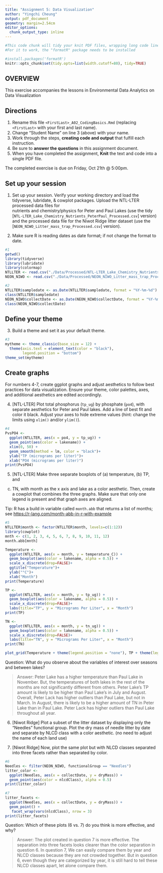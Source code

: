 ```yaml
---
title: "Assignment 5: Data Visualization"
author: "Yingchi Cheung"
output: pdf_document
geometry: margin=2.54cm
editor_options: 
  chunk_output_type: inline
---
```


```r
#This code chunk will tidy your knit PDF files, wrapping long code lines
#For it to work, the "formatR" package needs to be installed

#install.packages('formatR')
knitr::opts_chunk$set(tidy.opts=list(width.cutoff=80), tidy=TRUE)
```

## OVERVIEW

This exercise accompanies the lessons in Environmental Data Analytics on Data Visualization 

## Directions
1. Rename this file `<FirstLast>_A02_CodingBasics.Rmd` (replacing `<FirstLast>` with your first and last name).
2. Change "Student Name" on line 3 (above) with your name.
3. Work through the steps, **creating code and output** that fulfill each instruction.
4. Be sure to **answer the questions** in this assignment document.
5. When you have completed the assignment, **Knit** the text and code into a single PDF file.

The completed exercise is due on Friday, Oct 21th @ 5:00pm.



## Set up your session 
1. Set up your session. Verify your working directory and load the tidyverse, 
lubridate, & cowplot packages. Upload the NTL-LTER processed data files for  
nutrients and chemistry/physics for Peter and Paul Lakes (use the tidy 
[`NTL-LTER_Lake_Chemistry_Nutrients_PeterPaul_Processed.csv`] version) and 
the processed data file for the Niwot Ridge litter dataset (use the
[`NEON_NIWO_Litter_mass_trap_Processed.csv`] version). 

2. Make sure R is reading dates as date format; if not change the format to date.

```r
#1 
getwd()
library(tidyverse)
library(lubridate)
library(colormap)
NTLLTER <- read.csv("./Data/Processed/NTL-LTER_Lake_Chemistry_Nutrients_PeterPaul_Processed.csv", stringsAsFactors = TRUE)
NEON_NIWO <- read.csv("./Data/Processed/NEON_NIWO_Litter_mass_trap_Processed.csv", stringsAsFactors = TRUE)

#2 
NTLLTER$sampledate <- as.Date(NTLLTER$sampledate, format = "%Y-%m-%d")
class(NTLLTER$sampledate)
NEON_NIWO$collectDate <- as.Date(NEON_NIWO$collectDate, format = "%Y-%m-%d")
class(NEON_NIWO$collectDate)
```
## Define your theme
3. Build a theme and set it as your default theme.

```r
#3
mytheme <- theme_classic(base_size = 12) +
  theme(axis.text = element_text(color = "black"), 
        legend.position = "bottom")
theme_set(mytheme)
```

## Create graphs
For numbers 4-7, create ggplot graphs and adjust aesthetics to follow best 
practices for data visualization. Ensure your theme, color palettes, axes, 
and additional aesthetics are edited accordingly.

4. [NTL-LTER] Plot total phosphorus (`tp_ug`) by phosphate (`po4`), with 
separate aesthetics for Peter and Paul lakes. Add a line of best fit and 
color it black. Adjust your axes to hide extreme values (hint: change the 
limits using `xlim()` and/or `ylim()`).

```r
#4
PvsPO4 <- 
  ggplot(NTLLTER, aes(x = po4, y = tp_ug)) +
  geom_point(aes(color = lakename)) +
  xlim(0, 50) +
  geom_smooth(method = lm, color = "black")+
  ylab("TP (micrograms per liter)")+
  xlab("PO4 (micrograms per liter)")
print(PvsPO4)

```


5. [NTL-LTER] Make three separate boxplots of (a) temperature, (b) TP, and 
(c) TN, with month as the x axis and lake as a color aesthetic. Then, create 
a cowplot that combines the three graphs. Make sure that only one legend is 
present and that graph axes are aligned. 

Tip: R has a build in variable called `month.abb` that returns a list of months;
see <https://r-lang.com/month-abb-in-r-with-example>

```r
#5
NTLLTER$month <- factor(NTLLTER$month, levels=c(1:12))
library(cowplot)
mnth <- c(1, 2, 3, 4, 5, 6, 7, 8, 9, 10, 11, 12)
month.abb[mnth]

Temperature <-
  ggplot(NTLLTER, aes(x = month, y = temperature_C)) +
  geom_boxplot(aes(color = lakename, alpha = 0.5)) +
  scale_x_discrete(drop=FALSE)+
  ggtitle("Temperature")+
  ylab("°C")+
  xlab("Month")
print(Temperature)

TP <-
  ggplot(NTLLTER, aes(x = month, y = tp_ug)) +
  geom_boxplot(aes(color = lakename, alpha = 0.5)) +
  scale_x_discrete(drop=FALSE)+
  labs(title="TP", y = "Micrograms Per Liter", x = "Month")
print(TP)

TN <-
  ggplot(NTLLTER, aes(x = month, y = tn_ug)) +
  geom_boxplot(aes(color = lakename, alpha = 0.5)) +
  scale_x_discrete(drop=FALSE)+
  labs(title="TN", y = "Micrograms Per Liter", x = "Month")
print(TN)
```
```r
plot_grid(Temperature + theme(legend.position = "none"), TP + theme(legend.position = "none"), TN, ncol = 1, align = "v", axis = 'l', rel_heights = c(1, 1, 1.2))

```

Question: What do you observe about the variables of interest over seasons and between lakes? 

> Answer: Peter Lake has a higher temperature than Paul Lake in November. But, the temperatures of both lakes in the rest of the months are not significantly different from others. Peter Lake's TP amount is likely to be higher than Paul Lake's in July and August. Overall, Peter Lack has higher outliers than Paul Lake, but not in March. In August, there is likely to be a higher amount of TN in Peter Lake than in Paul Lake. Peter Lack has higher outliers than Paul Lake throughout all year.

6. [Niwot Ridge] Plot a subset of the litter dataset by displaying only the 
"Needles" functional group. Plot the dry mass of needle litter by date and 
separate by NLCD class with a color aesthetic. (no need to adjust the name 
of each land use)

7. [Niwot Ridge] Now, plot the same plot but with NLCD classes separated into 
three facets rather than separated by color. 

```r
#6
Needles <- filter(NEON_NIWO, functionalGroup == "Needles")
litter_color <-
  ggplot(Needles, aes(x = collectDate, y = dryMass)) +
  geom_point(aes(color = nlcdClass), alpha = 0.5)
print(litter_color)
  
#7
litter_facets <-
  ggplot(Needles, aes(x = collectDate, y = dryMass)) +
  geom_point() +
   facet_wrap(vars(nlcdClass), nrow = 3)
print(litter_facets)

```
Question: Which of these plots (6 vs. 7) do you think is more effective, and why? 

> Answer: The plot created in question 7 is more effective. The separation into three facets looks clearer than the color separation in question 6. In question 7, We can easily compare them by year and NLCD classes because they are not crowded together. But in question 6, even though they are categorized by year, it is still hard to tell these NLCD classes apart, let alone compare them.